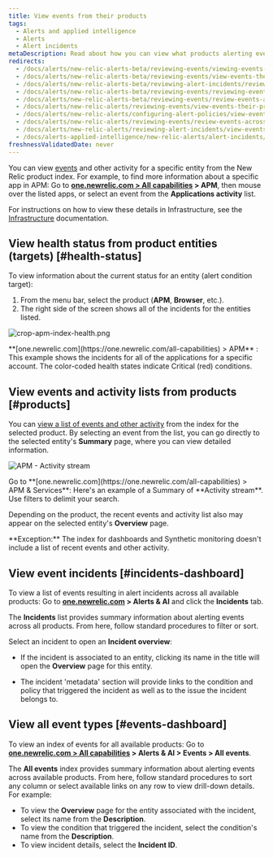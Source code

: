 ```yaml
---
title: View events from their products
tags:
  - Alerts and applied intelligence
  - Alerts
  - Alert incidents
metaDescription: Read about how you can view what products alerting events originated from.
redirects:
  - /docs/alerts/new-relic-alerts-beta/reviewing-events/viewing-events-their-products
  - /docs/alerts/new-relic-alerts-beta/reviewing-events/view-events-their-products
  - /docs/alerts/new-relic-alerts-beta/reviewing-alert-incidents/reviewing-events-across-products
  - /docs/alerts/new-relic-alerts-beta/reviewing-events/reviewing-events-across-products
  - /docs/alerts/new-relic-alerts-beta/reviewing-events/review-events-across-products
  - /docs/alerts/new-relic-alerts/reviewing-events/view-events-their-products
  - /docs/alerts/new-relic-alerts/configuring-alert-policies/view-events-their-products
  - /docs/alerts/new-relic-alerts/reviewing-events/review-events-across-products
  - /docs/alerts/new-relic-alerts/reviewing-alert-incidents/view-events-their-products
  - /docs/alerts-applied-intelligence/new-relic-alerts/alert-incidents/view-events-their-products
freshnessValidatedDate: never
---
```




You can view [events](/docs/alerts/new-relic-alerts/getting-started/new-relic-alerts-concepts-workflow#terminology) and other activity for a specific entity from the New Relic product index. For example, to find more information about a specific app in APM: Go to <DoNotTranslate>**[one.newrelic.com > All capabilities](https://one.newrelic.com/all-capabilities) > APM**</DoNotTranslate>, then mouse over the listed apps, or select an event from the <DoNotTranslate>**Applications activity**</DoNotTranslate> list.

For instructions on how to view these details in Infrastructure, see the [Infrastructure](/docs/infrastructure/new-relic-infrastructure/infrastructure-alert-conditions/infrastructure-alerts-add-edit-or-view-host-alert-information#view-alerts) documentation.

## View health status from product entities (targets) [#health-status]

To view information about the current status for an entity (alert condition target):

1. From the menu bar, select the product (<DoNotTranslate>**APM**</DoNotTranslate>, <DoNotTranslate>**Browser**</DoNotTranslate>, etc.).
2. The right side of the screen shows all of the incidents for the entities listed.

<img
  title="crop-apm-index-health.png"
  alt="crop-apm-index-health.png"
  src={accountsCropApmIndexHealth}
/>

<figcaption>
  <DoNotTranslate>**[one.newrelic.com](https://one.newrelic.com/all-capabilities) > APM**</DoNotTranslate> : This example shows the incidents for all of the <InlinePopover type="apm" /> applications for a specific account. The color-coded health states indicate Critical (red) conditions.
</figcaption>
  
## View events and activity lists from products [#products]

You can [view a list of events and other activity](/docs/apm/applications-menu/monitoring/viewing-your-applications-list) from the index for the selected product. By selecting an event from the list, you can go directly to the selected entity's <DoNotTranslate>**Summary**</DoNotTranslate> page, where you can view detailed information.

<img
  title="APM - Activity stream"
  alt="APM - Activity stream"
  src={accountsApmIndexActivity}
/>

<figcaption>
  Go to <DoNotTranslate>**[one.newrelic.com](https://one.newrelic.com/all-capabilities) > APM & Services**</DoNotTranslate>: Here's an example of a Summary of <DoNotTranslate>**Activity stream**</DoNotTranslate>. Use filters to delimit your search.
</figcaption>

Depending on the product, the recent events and activity list also may appear on the selected entity's <DoNotTranslate>**Overview**</DoNotTranslate> page.

<Callout variant="tip">
  <DoNotTranslate>**Exception:**</DoNotTranslate> The index for dashboards and Synthetic monitoring doesn't include a list of recent events and other activity.
</Callout>

## View event incidents [#incidents-dashboard]

To view a list of events resulting in alert incidents across all available products: Go to <DoNotTranslate>**[one.newrelic.com](https://one.newrelic.com/all-capabilities) > Alerts & AI**</DoNotTranslate> and click the <DoNotTranslate>**Incidents**</DoNotTranslate> tab.

The <DoNotTranslate>**Incidents**</DoNotTranslate> list provides summary information about alerting events across all products. From here, follow standard procedures to filter or sort. 

Select an incident to open an <DoNotTranslate>**Incident overview**</DoNotTranslate>:

* If the incident is associated to an entity, clicking its name in the title will open the <DoNotTranslate>**Overview**</DoNotTranslate> page for this entity.

* The incident 'metadata' section will provide links to the condition and policy that triggered the incident as well as to the issue the incident belongs to.

## View all event types [#events-dashboard]

To view an index of events for all available products: Go to <DoNotTranslate>**[one.newrelic.com > All capabilities](https://one.newrelic.com/all-capabilities) > Alerts & AI > Events > All events**</DoNotTranslate>.

The <DoNotTranslate>**All events**</DoNotTranslate> index provides summary information about alerting events across available products. From here, follow standard procedures to sort any column or select available links on any row to view drill-down details. For example:

* To view the <DoNotTranslate>**Overview**</DoNotTranslate> page for the entity associated with the incident, select its name from the <DoNotTranslate>**Description**</DoNotTranslate>.
* To view the condition that triggered the incident, select the condition's name from the <DoNotTranslate>**Description**</DoNotTranslate>.
* To view incident details, select the <DoNotTranslate>**Incident ID**</DoNotTranslate>.
